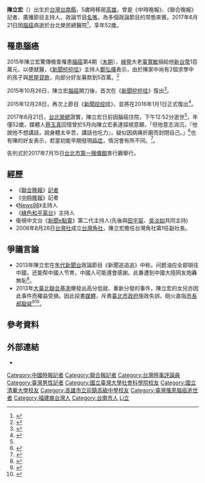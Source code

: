 {{藝人
| 姓名 = 陳立宏
| 類型 = 媒體工作者
| 圖片 = 
| 圖片尺寸 = 
| 圖片簡介 = 
| 本名 = 
| 外文名 = 
| 外文 = 
| 羅馬拼音 = 
| 英文名 = 
| 暱稱 = 
| 國籍 = {{ROC}}
| 籍貫 = 
| 民族 =
| 出生日期 = {{birth date|1964|8|29}}
| 出生地點 = {{ROC|臺灣省}}[[台南縣|台南縣]]<!--1945年~2010年臺南縣為臺灣省所管轄，2010年才與原臺南市合併升格為直轄市-->
| 逝世日期 = {{death date and age|2017|6|21|1964|8|29}}<ref>{{cite news|url=http://www.appledaily.com.tw/realtimenews/article/new/20170621/1144871/|title=不敵腦腫瘤　北榮證實名嘴陳立宏今中午離世|author=|newspaper=蘋果日報|location=台北|date=2017-06-21|access-date=2017-06-21}}</ref>
| 逝世地點 = {{TWN}}[[台北市|台北市]][[臺北榮民總醫院|臺北榮民總醫院]]
| 死因 = [[腦癌|腦癌]]
| 墓地 = {{TWN}}[[新北市|新北市]][[三芝區|三芝區]]北海福座
| 職業 = [[記者|記者]]、[[時事評論員|時事評論員]]、[[主持人|主持人]]
| 語言 = [[中華民國國語|國語]] 
| 教育程度 = [[高雄市立前鎮高級中學|高雄市立前鎮高級中學]]<br>[[國立清華大學|國立清華大學]]外國語文學系<br>[[國立台灣大學|國立台灣大學]]政治系公共行政組
| 宗教信仰 = 
| 配偶 = 已婚
| 兒女 = 二女
| 出身地 = {{TWN}}
| 出道日期 =
| 出道作 =
| 代表作 = 
| 活躍年代 = 
| 網站 = 
}}
'''陳立宏'''（{{bd|1964年|8月29日|2017年|6月21日|catIdx=Chen陳}}）出生於[[台灣|台灣]][[台南縣|台南縣]]，5歲時移居[[高雄|高雄]]，曾是《中時晚報》、《聯合晚報》記者、廣播節目主持人、政論节目[[名嘴|名嘴]]，為多個政論節目的常態來賓。2017年6月21日因[[腦癌|腦癌]]病逝於台北榮民總醫院<ref name=cna20170621>{{cite news|url=http://www.cna.com.tw/news/firstnews/201706215021-1.aspx|title=陳立宏腦瘤辭世 告別名嘴人生|newspaper=中央通訊社|location=台北|date=2017-06-21|access-date=2017-06-21}}</ref>，享年52歲。

==罹患腦癌==
2015年陳立宏驚傳檢查罹患[[腦癌|腦癌]]第4期（[[癌症分期|末期]]），[[綠營|綠營]]大老[[辜寬敏|辜寬敏]]捐給他[[新台幣|新台幣]]1百萬元，以便就醫，《[[新聞挖挖哇|新聞挖挖哇]]》主持人[[鄭弘儀|鄭弘儀]]表示，由於陳家中尚有2個求學中的孩子與[[房屋貸款|房屋貸款]]，向部分好友募款到5百萬。<ref>{{cite news|url=http://www.appledaily.com.tw/realtimenews/article/new/20150204/554132/|title=捐百萬助陳立宏|newspaper=[[蘋果日報_(台灣)|蘋果日報_(台灣)]]|location=台灣|}}</ref>

2015年10月26日，陳立宏[[腦癌|腦癌]]開刀後，首次在《[[新聞挖挖哇|新聞挖挖哇]]》復出<ref>{{YouTube|BmK-d2EfPdQ|10262015 新聞挖挖哇 立宏回來了}}</ref>。

2015年12月28日，再次上節目《[[新聞挖挖哇|新聞挖挖哇]]》，並將在2016年1月1日正式復出<ref>{{YouTube|BWBV4Bsn1Fk|新聞挖挖哇 20151228 從辯論會看選情}}</ref>。

2017年6月21日，[[台北榮總|台北榮總]]證實，陳立宏日前因腦癌住院，下午12:52分逝世<ref name=cna20170621/>，年僅52歲，媒體人[[蔡玉真|蔡玉真]]回憶曾於5月向陳立宏表達探視意願，「但他意志消沉，『他說他不想講話，說身體太辛苦，講話也吃力』，疑似因病痛折磨而封閉自己。」<ref name="自由娛樂 2017">{{cite web | author=自由娛樂 | title=陳立宏久病意志消沉 蔡玉真嘆：他心情一直走不出來 | website=自由娛樂 | date=2017-06-21 | url=http://ent.ltn.com.tw/news/breakingnews/2107322 | language=zh | access-date=2017-06-27}}</ref>也有陳的好友表示，若當初能早期發現[[癌症|癌症]]，情況會有所不同。<ref name="自由娛樂II 2017">{{cite web | author=自由娛樂 | title=陳立宏撒手年邁父母 老友嘆太晚發現腦腫瘤 | website=自由娛樂 | date=2017-06-21 | url=http://ent.ltn.com.tw/news/breakingnews/2107336 | language=zh | access-date=2017-06-27}}</ref>。

告別式於2017年7月15日[[台北市第一殯儀館|台北市第一殯儀館]]景行廳舉行。

==經歷==
*《[[聯合晚報|聯合晚報]]》[[記者|記者]]
*《[[中時晚報|中時晚報]]》記者
*《[[News98|News98]]》主持人
*《[[綠色和平電台|綠色和平電台]]》主持人
* 衛視中文台《[[新聞e點靈|新聞e點靈]]》第二代主持人(先後與[[田宇宸|田宇宸]]、[[吳淡如|吳淡如]]共同主持)
* 2006年8月26日[[台灣社|台灣社]]成立[[台灣角社|台灣角社]]，陳立宏擔任台灣角社第1任副社長。

==爭議言論==
* 2013年陳立宏在[[年代新聞台|年代新聞台]]政論節目《新聞追追追》中称，问题油应全部销往中國，还能帮中國人节育，中國人可能還會感謝。此番遭到中國大陸网友炮轟無恥<ref>{{cite news|url=http://www.ettoday.net/news/20131025/286997.htm|title=「毒油賣中國幫節育」　陳立宏被陸網友轟無恥|newspaper=Ettoday|author=大陸中心／綜合報導|date=2013-10-25}}</ref>。
* 2013年[[大臺北聯合基測|大臺北聯合基測]]爆發出高分低就、重新分發的事件，陳立宏的女兒亦因此事件而權益受損。因此投書[[媒體|媒體]]，斥責[[臺北市政府|臺北市政府]]施政失誤，砲火直指[[臺北市長|市長]][[郝龍斌|郝龍斌]]<ref>{{cite news|url=http://tw.nextmedia.com/applenews/article/art_id/33526682/IssueID/20110714|title=郝市長才熬兩週 但孩子們呢|author=陳立宏|newspaper=蘋果日報|location=台灣|date=2011-07-14|access-date=2011-08-23|archive-url=https://web.archive.org/web/20110816184049/http://tw.nextmedia.com/applenews/article/art_id/33526682/IssueID/20110714|archive-date=2011-08-16|dead-url=yes}}</ref><ref>{{cite news|author=謝曜州|url=http://www.tvbs.com.tw/news/news_list.asp?no=yehmin20110714190356|title=「重分發挨悶棍」　陳立宏女也遭殃|newspaper=TVBS|date=2011-07-14}}</ref>。

==參考資料==
{{reflist|2}}

==外部連結==
*{{facebook|gleonhnt}}

{{DEFAULTSORT:Chen陳}}
[[Category:中國時報記者|Category:中國時報記者]]
[[Category:聯合報記者|Category:聯合報記者]]
[[Category:台灣時事評論員|Category:台灣時事評論員]]
[[Category:臺灣男性記者|Category:臺灣男性記者]]
[[Category:國立臺灣大學社會科學院校友|Category:國立臺灣大學社會科學院校友]]
[[Category:國立清華大學校友|Category:國立清華大學校友]]
[[Category:高雄市立前鎮高級中學校友|Category:高雄市立前鎮高級中學校友]]
[[Category:臺灣罹患腦癌逝世者|Category:臺灣罹患腦癌逝世者]]
[[Category:福建裔台灣人|Category:福建裔台灣人]]
[[Category:台南市人|Category:台南市人]]
[[Category:陳姓|Li立]]